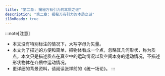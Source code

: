 ```yaml
---
title: "第二章: 揭秘万有引力的本质之谜"
description: "第二章: 揭秘万有引力的本质之谜"
i18nReady: true
---
```


:::note[注意]
- 本文没有特别标注的情况下，大写字母为矢量。
- 本文为了描述的方便和简单，把物体看成一个点，忽略其几何形状，称为质点，本文只是描述质点在真空中的运动情况以及空间本身的运动情况，不描述形状物体在介质中运动情况。
- 更详细的背景资料，请阅读张祥前的《统一场论》。
:::

